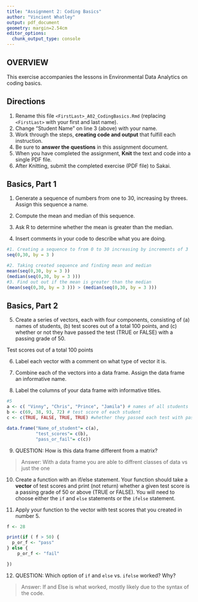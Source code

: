 ```yaml
---
title: "Assignment 2: Coding Basics"
author: "Vincient Whatley"
output: pdf_document
geometry: margin=2.54cm
editor_options: 
  chunk_output_type: console
---
```


## OVERVIEW

This exercise accompanies the lessons in Environmental Data Analytics on coding basics.

## Directions

1.  Rename this file `<FirstLast>_A02_CodingBasics.Rmd` (replacing `<FirstLast>` with your first and last name).
2.  Change "Student Name" on line 3 (above) with your name.
3.  Work through the steps, **creating code and output** that fulfill each instruction.
4.  Be sure to **answer the questions** in this assignment document.
5.  When you have completed the assignment, **Knit** the text and code into a single PDF file.
6.  After Knitting, submit the completed exercise (PDF file) to Sakai.

## Basics, Part 1

1.  Generate a sequence of numbers from one to 30, increasing by threes. Assign this sequence a name.

2.  Compute the mean and median of this sequence.

3.  Ask R to determine whether the mean is greater than the median.

4.  Insert comments in your code to describe what you are doing.

```r
#1. Creating a sequence to from 0 to 30 increasing by increments of 3
seq(0,30, by = 3 )

#2. Taking created sequence and finding mean and median
mean(seq(0,30, by = 3 ))
(median(seq(0,30, by = 3 )))
#3. Find out out if the mean is greater than the median
(mean(seq(0,30, by = 3 ))) > (median(seq(0,30, by = 3 )))
```

## Basics, Part 2

5.  Create a series of vectors, each with four components, consisting of (a) names of students, (b) test scores out of a total 100 points, and (c) whether or not they have passed the test (TRUE or FALSE) with a passing grade of 50.


Test scores out of a total 100 points


6.  Label each vector with a comment on what type of vector it is.

7.  Combine each of the vectors into a data frame. Assign the data frame an informative name.

8.  Label the columns of your data frame with informative titles.

```r
#5
a <- c( "Vinny", "Chris", "Prince", "Jamila") # names of all students
b <- c(69, 38, 93, 72) # test score of each student
c <- c(TRUE, FALSE, TRUE, TRUE) #whether they passed each test with passing being 50 points

data.frame("Name_of_student"= c(a), 
           "test_scores"= c(b), 
           "pass_or_fail"= c(c))

```

9.  QUESTION: How is this data frame different from a matrix?

> Answer: With a data frame you are able to diffrent classes of data vs just the one 

10. Create a function with an if/else statement. Your function should take a **vector** of test scores and print (not return) whether a given test score is a passing grade of 50 or above (TRUE or FALSE). You will need to choose either the `if` and `else` statements or the `ifelse` statement. 

11. Apply your function to the vector with test scores that you created in number 5.

```r
f <- 28

print(if ( f > 50) {
  p_or_f <- "pass"
} else {
    p_or_f <- "fail"

})

```

12. QUESTION: Which option of `if` and `else` vs. `ifelse` worked? Why?

> Answer: If and Else is what worked, mostly likely due to the syntax of the code.
